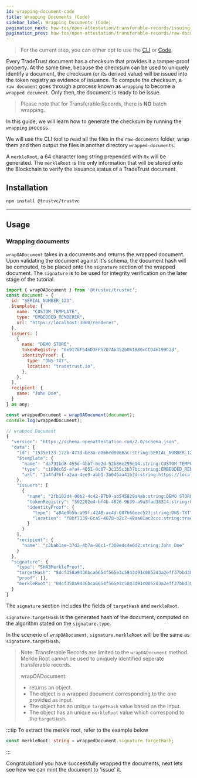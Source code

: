 ```yaml
---
id: wrapping-document-code
title: Wrapping Documents (Code)
sidebar_label: Wrapping Documents (Code)
pagination_next: how-tos/open-attestation/transferable-records/issuing-document/issuing-document-code
pagination_prev: how-tos/open-attestation/transferable-records/raw-document
---
```



<Flow />

> For the current step, you can either opt to use the [CLI](/docs/tutorial/transferable-records/wrapping-document/wrapping-document-cli) or [Code](/docs/tutorial/transferable-records/wrapping-document/wrapping-document-code).

Every TradeTrust document has a checksum that provides it a tamper-proof property. At the same time, because the checksum can be used to uniquely identify a document, the checksum (or its derived value) will be issued into the token registry as evidence of issuance. To compute the checksum, a `raw document` goes through a process known as `wrapping` to become a `wrapped document`. Only then, the document is ready to be issue.

> Please note that for Transferable Records, there is **NO** batch wrapping.

In this guide, we will learn how to generate the checksum by running the `wrapping` process.

We will use the CLI tool to read all the files in the `raw-documents` folder, wrap them and then output the files in another directory `wrapped-documents`.

A `merkleRoot`, a 64 character long string prepended with `0x` will be generated. The `merkleRoot` is the only information that will be stored onto the Blockchain to verify the issuance status of a TradeTrust document.

## Installation

```bash
npm install @trustvc/trustvc
```

---

## Usage

### Wrapping documents

`wrapOADocument` takes in a documents and returns the wrapped document. Upon validating the document against it's schema, the document hash will be computed, to be placed onto the `signature` section of the wrapped document. The `signature` is to be used for integrity verification on the later stage of the tutorial.

```js
import { wrapOADocument } from '@trustvc/trustvc';
const document = {
  id: "SERIAL_NUMBER_123",
  $template: {
    name: "CUSTOM_TEMPLATE",
    type: "EMBEDDED_RENDERER",
    url: "https://localhost:3000/renderer",
  },
  issuers: [
    {
      name: "DEMO STORE",
      tokenRegistry: "0x9178F546D3FF57D7A6352bD61B80cCCD46199C2d",
      identityProof: {
        type: "DNS-TXT",
        location: "tradetrust.io",
      },
    },
  ],
  recipient: {
    name: "John Doe",
  }
} as any;

const wrappedDocument = wrapOADocument(document);
console.log(wrappedDocument);

// wrapped Document
{
  "version": "https://schema.openattestation.com/2.0/schema.json",
  "data": {
    "id": "1535e123-172b-477d-be3a-d066ed0066ac:string:SERIAL_NUMBER_123",
    "$template": {
      "name": "da731bd8-455d-4bb7-be2d-52b86e295e14:string:CUSTOM_TEMPLATE",
      "type": "c168dc65-afa4-4051-8c07-3c155c3b37bc:string:EMBEDDED_RENDERER",
      "url": "1a4fd76f-a2aa-4ee9-abb1-3b046aa41b3d:string:https://localhost:3000/renderer"
    },
    "issuers": [
      {
        "name": "2fb102d4-00b2-4c42-87b9-ab545829a4ab:string:DEMO STORE",
        "tokenRegistry": "592202e4-bf4b-4826-9639-a9a3fad38314:string:0x9178F546D3FF57D7A6352bD61B80cCCD46199C2d",
        "identityProof": {
          "type": "a84e9b5b-a99f-4248-ac4d-087b66eec523:string:DNS-TXT",
          "location": "f8bf7139-6ca5-4678-b2c7-49aa81ac3ccc:string:tradetrust.io"
        }
      }
    ],
    "recipient": {
      "name": "c2bab1ae-37d2-4b7a-86c1-f300edc4e6d2:string:John Doe"
    }
  },
  "signature": {
    "type": "SHA3MerkleProof",
    "targetHash": "8dcf358a9436bca6654f565e3c5843d91c0052d3a2eff37bbd380038e8a1fa39",
    "proof": [],
    "merkleRoot": "8dcf358a9436bca6654f565e3c5843d91c0052d3a2eff37bbd380038e8a1fa39"
  }
}
```

The `signature` section includes the fields of `targetHash` and `merkleRoot`.

`signature.targetHash` is the generated hash of the document, computed on the algorithm stated on the `signature.type`.

In the scenerio of `wrapOADocument`, `signature.merkleRoot` will be the same as `signature.targetHash`.

> Note:
> Transferable Records are limited to the `wrapOADocument` method.
> Merkle Root cannot be used to uniquely identified seperate transferable records.
>
> wrapOADocument:
>
> - returns an object.
> - The object is a wrapped document corresponding to the one provided as input.
> - The object has an unique `targetHash` value based on the input.
> - The object has an unique `merkleRoot` value which correspond to the `targetHash`.

:::tip
To extract the merkle root, refer to the example below

```ts
const merkleRoot: string = wrappedDocument.signature.targetHash;
```

:::

Congratulation! you have successfully wrapped the documents, next lets see how we can mint the document to 'issue' it.
